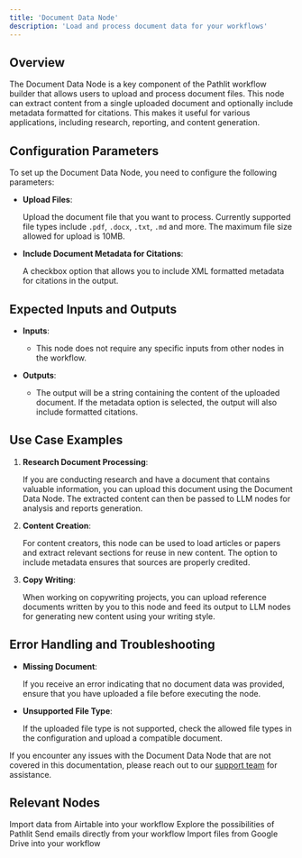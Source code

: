 ```yaml
---
title: 'Document Data Node'
description: 'Load and process document data for your workflows'
---
```


## Overview
The Document Data Node is a key component of the Pathlit workflow builder that allows users to upload and process document files. This node can extract content from a single uploaded document and optionally include metadata formatted for citations. This makes it useful for various applications, including research, reporting, and content generation.

## Configuration Parameters

To set up the Document Data Node, you need to configure the following parameters:

* **Upload Files**:

    Upload the document file that you want to process. Currently supported file types include `.pdf`, `.docx`, `.txt`, `.md` and more. The maximum file size allowed for upload is 10MB.

* **Include Document Metadata for Citations**:

    A checkbox option that allows you to include XML formatted metadata for citations in the output.

## Expected Inputs and Outputs
- **Inputs**:
  - This node does not require any specific inputs from other nodes in the workflow.

- **Outputs**:
  - The output will be a string containing the content of the uploaded document. If the metadata option is selected, the output will also include formatted citations.

## Use Case Examples
1. **Research Document Processing**:

    If you are conducting research and have a document that contains valuable information, you can upload this document using the Document Data Node. The extracted content can then be passed to LLM nodes for analysis and reports generation.

2. **Content Creation**:

    For content creators, this node can be used to load articles or papers and extract relevant sections for reuse in new content. The option to include metadata ensures that sources are properly credited.

3. **Copy Writing**:

    When working on copywriting projects, you can upload reference documents written by you to this node and feed its output to LLM nodes for generating new content using your writing style.

## Error Handling and Troubleshooting
- **Missing Document**:

    If you receive an error indicating that no document data was provided, ensure that you have uploaded a file before executing the node.

- **Unsupported File Type**:

    If the uploaded file type is not supported, check the allowed file types in the configuration and upload a compatible document.

If you encounter any issues with the Document Data Node that are not covered in this documentation, please reach out to our [support team](mailto:dev@pathlit.ai) for assistance.

## Relevant Nodes
<CardGroup>
  <Card
    title="Airtable Input Node"
    href="/pathways/airtable-in"
  >
    Import data from Airtable into your workflow
  </Card>
  <Card
    title="Airtable Output Node"
    href="/pathways/airtable-out"
  >
    Explore the possibilities of Pathlit
  </Card>
  <Card
    title="Gmail Send Node"
    href="/pathways/gmail-send"
  >
    Send emails directly from your workflow
  </Card>
  <Card
    title="Google Drive Input Node"
    href="/pathways/google-drive-input"
  >
    Import files from Google Drive into your workflow
  </Card>
</CardGroup>